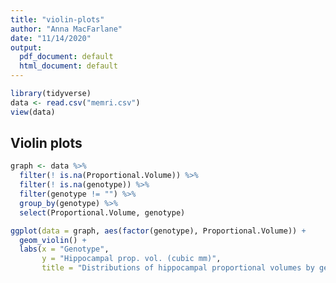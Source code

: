```yaml
---
title: "violin-plots"
author: "Anna MacFarlane"
date: "11/14/2020"
output:
  pdf_document: default
  html_document: default
---
```


```r
library(tidyverse)
data <- read.csv("memri.csv")
view(data)
```

## Violin plots 

```r
graph <- data %>% 
  filter(! is.na(Proportional.Volume)) %>% 
  filter(! is.na(genotype)) %>% 
  filter(genotype != "") %>% 
  group_by(genotype) %>% 
  select(Proportional.Volume, genotype)

ggplot(data = graph, aes(factor(genotype), Proportional.Volume)) +
  geom_violin() +
  labs(x = "Genotype",
       y = "Hippocampal prop. vol. (cubic mm)",
       title = "Distributions of hippocampal proportional volumes by genotype") 
  
```

